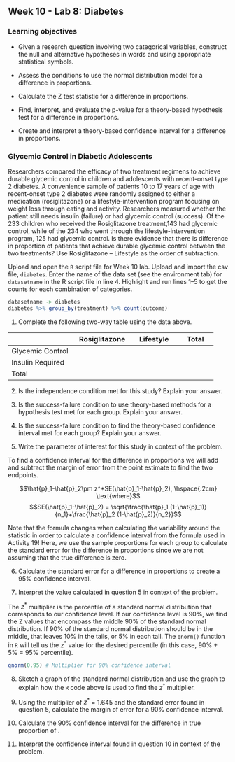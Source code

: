 ## Week 10 - Lab 8:  Diabetes

\setstretch{1}

### Learning objectives

* Given a research question involving two categorical variables, construct the null and alternative hypotheses
  in words and using appropriate statistical symbols.
  
* Assess the conditions to use the normal distribution model for a difference in proportions.

* Calculate the Z test statistic for a difference in proportions.

* Find, interpret, and evaluate the p-value for a theory-based hypothesis test for a difference in proportions.

* Create and interpret a theory-based confidence interval for a difference in proportions.

### Glycemic Control in Diabetic Adolescents

Researchers compared the efficacy of two treatment regimens to achieve durable glycemic control in children and adolescents with recent-onset type 2 diabetes.  A convenience sample of patients 10 to 17 years of age with recent-onset type 2 diabetes were randomly assigned to either a medication (rosiglitazone) or a lifestyle-intervention program focusing on weight loss through eating and activity.  Researchers measured whether the patient still needs insulin (failure) or had glycemic control (success).  Of the 233 children who received the Rosiglitazone treatment,143 had glycemic control, while of the 234 who went through the lifestyle-intervention program, 125 had glycemic control. Is there evidence that there is difference in proportion of patients that achieve durable glycemic control between the two treatments?  Use Rosiglitazone – Lifestyle as the order of subtraction.

Upload and open the `R` script file for Week 10 lab. Upload and import the csv file, `diabetes`. Enter the name of the data set (see the environment tab) for `datasetname` in the R script file in line 4. Highlight and run lines 1--5 to get the counts for each combination of categories.

```r
datasetname -> diabetes
diabetes %>% group_by(treatment) %>% count(outcome)
```


1. Complete the following two-way table using the data above.

|                         |     Rosiglitazone    |     Lifestyle    |     Total    |
|-------------------------|----------------------|------------------|--------------|
|     Glycemic Control    |                      |                  |              |
|     Insulin Required    |                      |                  |              |
|     Total               |                      |                  |              |



2. Is the independence condition met for this study? Explain your answer.

\vspace{0.8in}

3. Is the success-failure condition to use theory-based methods for a hypothesis test met for each group.  Explain your answer.
\vspace{1in}

4.  Is the success-failure condition to find the theory-based confidence interval met for each group?  Explain your answer.

\vspace{1in}

5.  Write the parameter of interest for this study in context of the problem.

\vspace{0.8in}

To find a confidence interval for the difference in proportions we will add and subtract the margin of error from the point estimate to find the two endpoints.

 $$\hat{p}_1-\hat{p}_2\pm z^*SE(\hat{p}_1-\hat{p}_2), \hspace{.2cm} \text{where}$$
 $$SE(\hat{p}_1-\hat{p}_2) = \sqrt{\frac{\hat{p}_1 (1-\hat{p}_1)}{n_1}+\frac{\hat{p}_2 (1-\hat{p}_2)}{n_2}}$$
 
Note that the formula changes when calculating the variability around the statistic in order to calculate a confidence interval from the formula used in Activity 19!  Here, we use the sample proportions for each group to calculate the standard error for the difference in proportions since we are not assuming that the true difference is zero.


6. Calculate the standard error for a difference in proportions to create a 95\% confidence interval.  

\vspace{1in}

7. Interpret the value calculated in question 5 in context of the problem.

\vspace{1in}

\newpage
The $z^*$ multiplier is the percentile of a standard normal distribution that corresponds to our confidence level. If our confidence level is 90\%, we find the Z values that encompass the middle 90\% of the standard normal distribution. If 90\% of the standard normal distribution should be in the middle, that leaves 10\% in the tails, or 5\% in each tail.  The `qnorm()` function in `R` will tell us the $z^*$ value for the desired percentile (in this case, 90\% + 5\% = 95\% percentile). 

```r
qnorm(0.95) # Multiplier for 90% confidence interval
```

8. Sketch a graph of the standard normal distribution and use the graph to explain how the `R` code above is used to find the $z^*$ multiplier.  

\vspace{1.5in}

9. Using the multiplier of $z^*$ = 1.645 and the standard error found in question 5, calculate the margin of error for a 90\% confidence interval.

\vspace{0.5in}

10. Calculate the 90\% confidence interval for the difference in true proportion of . 

\vspace{1in}

11. Interpret the confidence interval found in question 10 in context of the problem.

\vspace{1in}

